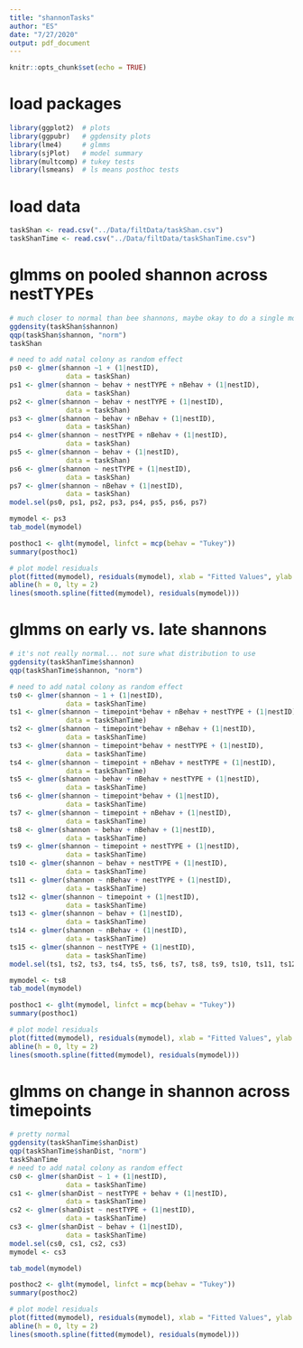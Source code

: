 ```yaml
---
title: "shannonTasks"
author: "ES"
date: "7/27/2020"
output: pdf_document
---
```


```r
knitr::opts_chunk$set(echo = TRUE)
```

# load packages
```r
library(ggplot2)  # plots
library(ggpubr)   # ggdensity plots
library(lme4)     # glmms
library(sjPlot)   # model summary
library(multcomp) # tukey tests
library(lsmeans)  # ls means posthoc tests
```

# load data
```r
taskShan <- read.csv("../Data/filtData/taskShan.csv")
taskShanTime <- read.csv("../Data/filtData/taskShanTime.csv")
```

# glmms on pooled shannon across nestTYPEs
```r
# much closer to normal than bee shannons, maybe okay to do a single model rather than two-part?
ggdensity(taskShan$shannon)
qqp(taskShan$shannon, "norm")
taskShan

# need to add natal colony as random effect
ps0 <- glmer(shannon ~1 + (1|nestID),
              data = taskShan)
ps1 <- glmer(shannon ~ behav + nestTYPE + nBehav + (1|nestID),
              data = taskShan)
ps2 <- glmer(shannon ~ behav + nestTYPE + (1|nestID),
              data = taskShan)
ps3 <- glmer(shannon ~ behav + nBehav + (1|nestID),
              data = taskShan)
ps4 <- glmer(shannon ~ nestTYPE + nBehav + (1|nestID),
              data = taskShan)
ps5 <- glmer(shannon ~ behav + (1|nestID),
              data = taskShan)
ps6 <- glmer(shannon ~ nestTYPE + (1|nestID),
              data = taskShan)
ps7 <- glmer(shannon ~ nBehav + (1|nestID),
              data = taskShan)
model.sel(ps0, ps1, ps2, ps3, ps4, ps5, ps6, ps7)

mymodel <- ps3
tab_model(mymodel)

posthoc1 <- glht(mymodel, linfct = mcp(behav = "Tukey"))
summary(posthoc1)

# plot model residuals
plot(fitted(mymodel), residuals(mymodel), xlab = "Fitted Values", ylab = "Residuals")
abline(h = 0, lty = 2)
lines(smooth.spline(fitted(mymodel), residuals(mymodel)))
```

# glmms on early vs. late shannons
```r
# it's not really normal... not sure what distribution to use
ggdensity(taskShanTime$shannon)
qqp(taskShanTime$shannon, "norm")

# need to add natal colony as random effect
ts0 <- glmer(shannon ~ 1 + (1|nestID),
              data = taskShanTime)
ts1 <- glmer(shannon ~ timepoint*behav + nBehav + nestTYPE + (1|nestID),
              data = taskShanTime)
ts2 <- glmer(shannon ~ timepoint*behav + nBehav + (1|nestID),
              data = taskShanTime)
ts3 <- glmer(shannon ~ timepoint*behav + nestTYPE + (1|nestID),
              data = taskShanTime)
ts4 <- glmer(shannon ~ timepoint + nBehav + nestTYPE + (1|nestID),
              data = taskShanTime)
ts5 <- glmer(shannon ~ behav + nBehav + nestTYPE + (1|nestID),
              data = taskShanTime)
ts6 <- glmer(shannon ~ timepoint*behav + (1|nestID),
              data = taskShanTime)
ts7 <- glmer(shannon ~ timepoint + nBehav + (1|nestID),
              data = taskShanTime)
ts8 <- glmer(shannon ~ behav + nBehav + (1|nestID),
              data = taskShanTime)
ts9 <- glmer(shannon ~ timepoint + nestTYPE + (1|nestID),
              data = taskShanTime)
ts10 <- glmer(shannon ~ behav + nestTYPE + (1|nestID),
              data = taskShanTime)
ts11 <- glmer(shannon ~ nBehav + nestTYPE + (1|nestID),
              data = taskShanTime)
ts12 <- glmer(shannon ~ timepoint + (1|nestID),
              data = taskShanTime)
ts13 <- glmer(shannon ~ behav + (1|nestID),
              data = taskShanTime)
ts14 <- glmer(shannon ~ nBehav + (1|nestID),
              data = taskShanTime)
ts15 <- glmer(shannon ~ nestTYPE + (1|nestID),
              data = taskShanTime)
model.sel(ts1, ts2, ts3, ts4, ts5, ts6, ts7, ts8, ts9, ts10, ts11, ts12, ts13, ts14, ts15)

mymodel <- ts8
tab_model(mymodel)

posthoc1 <- glht(mymodel, linfct = mcp(behav = "Tukey"))
summary(posthoc1)

# plot model residuals
plot(fitted(mymodel), residuals(mymodel), xlab = "Fitted Values", ylab = "Residuals")
abline(h = 0, lty = 2)
lines(smooth.spline(fitted(mymodel), residuals(mymodel)))
```

# glmms on change in shannon across timepoints
```r
# pretty normal
ggdensity(taskShanTime$shanDist)
qqp(taskShanTime$shanDist, "norm")
taskShanTime
# need to add natal colony as random effect
cs0 <- glmer(shanDist ~ 1 + (1|nestID),
              data = taskShanTime)
cs1 <- glmer(shanDist ~ nestTYPE + behav + (1|nestID),
              data = taskShanTime)
cs2 <- glmer(shanDist ~ nestTYPE + (1|nestID),
              data = taskShanTime)
cs3 <- glmer(shanDist ~ behav + (1|nestID),
              data = taskShanTime)
model.sel(cs0, cs1, cs2, cs3)
mymodel <- cs3

tab_model(mymodel)

posthoc2 <- glht(mymodel, linfct = mcp(behav = "Tukey"))
summary(posthoc2)

# plot model residuals
plot(fitted(mymodel), residuals(mymodel), xlab = "Fitted Values", ylab = "Residuals")
abline(h = 0, lty = 2)
lines(smooth.spline(fitted(mymodel), residuals(mymodel)))
```
